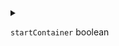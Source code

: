 
<details>
<summary>

`startContainer`  <span class="config-field-type">boolean</span> 

</summary>

StartContainer will start the container after initial sync is done. This will
inject a devspacehelper into the pod and you need to define dev.*.command for
this to work.

</details>
